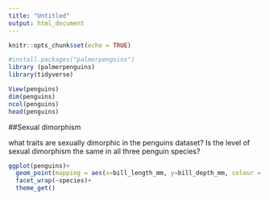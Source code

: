```yaml
---
title: "Untitled"
output: html_document
---
```


```r
knitr::opts_chunk$set(echo = TRUE)
```

```r
#install.packages("palmerpenguins")
library (palmerpenguins)
library(tidyverse)

View(penguins)
dim(penguins)
ncol(penguins)
head(penguins)
```

##Sexual dimorphism

what traits are sexually dimorphic in the penguins dataset? Is the level of sexual dimorphism the same in all three penguin species?

```r
ggplot(penguins)+
  geom_point(mapping = aes(x=bill_length_mm, y=bill_depth_mm, colour = sex))+
  facet_wrap(~species)+
  theme_get()
```